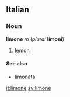 ==Italian==
===Noun===
'''limone''' ''m'' (''plural'' '''limoni''')

#[[lemon]]

====See also====
*[[limonata]]

[[it:limone]]
[[sv:limone]]